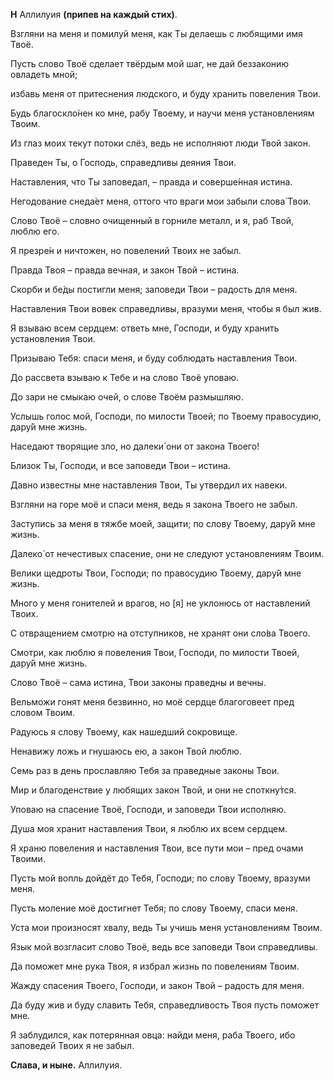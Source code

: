 **Н** Аллилуия **(припев на каждый стих)**.

Взгляни на меня и помилуй меня,
как Ты делаешь с любящими имя Твоё.

Пусть слово Твоё сделает твёрдым мой шаг,
не дай беззаконию овладеть мной;

избавь меня от притеснения людского,
и буду хранить повеления Твои.

Будь благоскло́нен ко мне, рабу Твоему,
и научи меня установлениям Твоим.

Из глаз моих текут потоки слёз,
ведь не исполняют люди Твой закон.

Праведен Ты, о Господь,
справедливы деяния Твои.

Наставления, что Ты заповедал, –
правда и соверше́нная истина.

Негодование снеда́ет меня,
оттого что враги мои забыли слова́ Твои.

Слово Твоё – словно очищенный в горниле металл,
и я, раб Твой, люблю его.

Я презре́н и ничтожен,
но повелений Твоих не забыл.

Правда Твоя – правда вечная,
и закон Твой – истина.

Скорби и бе́ды постигли меня;
заповеди Твои – радость для меня.

Наставления Твои вовек справедливы,
вразуми меня, чтобы я был жив.

Я взываю всем сердцем: ответь мне, Господи,
и буду хранить установления Твои.

Призываю Тебя: спаси меня,
и буду соблюдать наставления Твои.

До рассвета взываю к Тебе
и на слово Твоё уповаю.

До зари не смыкаю очей,
о слове Твоём размышляю.

Услышь голос мой, Господи, по милости Твоей;
по Твоему правосудию, дару́й мне жизнь.

Наседают творящие зло,
но далеки́ они от закона Твоего!

Близок Ты, Господи,
и все заповеди Твои – истина.

Давно известны мне наставления Твои,
Ты утвердил их навеки.

Взгляни на горе моё и спаси меня,
ведь я закона Твоего не забыл.

Заступись за меня в тяжбе моей, защити;
по слову Твоему, дару́й мне жизнь.

Далеко́ от нечестивых спасение,
они не следуют установлениям Твоим.

Велики щедроты Твои, Господи;
по правосудию Твоему, дару́й мне жизнь.

Много у меня гонителей и врагов,
но [я] не уклонюсь от наставлений Твоих.

С отвращением смотрю на отступников,
не хранят они сло́ва Твоего.

Смотри, как люблю я повеления Твои, Господи,
по милости Твоей, дару́й мне жизнь.

Слово Твоё – сама истина,
Твои законы праведны и вечны.

Вельможи гонят меня безвинно,
но моё сердце благоговеет пред словом Твоим.

Радуюсь я слову Твоему,
как нашедший сокровище.

Ненавижу ложь и гнушаюсь ею,
а закон Твой люблю.

Семь раз в день прославляю Тебя
за праведные законы Твои.

Мир и благоденствие у любящих закон Твой,
и они не споткну́тся.

Уповаю на спасение Твоё, Господи,
и заповеди Твои исполняю.

Душа моя хранит наставления Твои,
я люблю их всем сердцем.

Я храню повеления и наставления Твои,
все пути мои – пред очами Твоими.

Пусть мой вопль дойдёт до Тебя, Господи;
по слову Твоему, вразуми меня.

Пусть моление моё достигнет Тебя;
по слову Твоему, спаси меня.

Уста мои произносят хвалу,
ведь Ты учишь меня установлениям Твоим.

Язык мой возгласит слово Твоё,
ведь все заповеди Твои справедливы.

Да поможет мне рука Твоя,
я избрал жизнь по повелениям Твоим.

Жажду спасения Твоего, Господи,
и закон Твой – радость для меня.

Да буду жив и буду славить Тебя,
справедливость Твоя пусть поможет мне.

Я заблудился, как потерянная овца:
найди меня, раба Твоего,
ибо заповедей Твоих я не забыл.

**Слава, и ныне.** Аллилуия.
